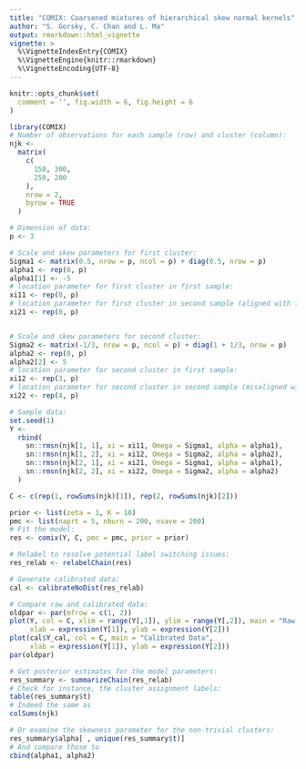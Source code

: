```yaml
---
title: "COMIX: Coarsened mixtures of hierarchical skew normal kernels"
author: "S. Gorsky, C. Chan and L. Ma"
output: rmarkdown::html_vignette
vignette: >
  %\VignetteIndexEntry{COMIX}
  %\VignetteEngine{knitr::rmarkdown}
  %\VignetteEncoding{UTF-8}
---
```


```r
knitr::opts_chunk$set(
  comment = '', fig.width = 6, fig.height = 6
)
```


```r
library(COMIX)
# Number of observations for each sample (row) and cluster (column):
njk <- 
  matrix(
    c(
      150, 300,
      250, 200
    ),
    nrow = 2,
    byrow = TRUE
  )

# Dimension of data:
p <- 3

# Scale and skew parameters for first cluster:
Sigma1 <- matrix(0.5, nrow = p, ncol = p) + diag(0.5, nrow = p)
alpha1 <- rep(0, p)
alpha1[1] <- -5
# location parameter for first cluster in first sample:
xi11 <- rep(0, p)
# location parameter for first cluster in second sample (aligned with first):
xi21 <- rep(0, p)


# Scale and skew parameters for second cluster:
Sigma2 <- matrix(-1/3, nrow = p, ncol = p) + diag(1 + 1/3, nrow = p)
alpha2 <- rep(0, p)
alpha2[2] <- 5
# location parameter for second cluster in first sample:
xi12 <- rep(3, p)
# location parameter for second cluster in second sample (misaligned with first):
xi22 <- rep(4, p)

# Sample data:
set.seed(1)
Y <- 
  rbind(
    sn::rmsn(njk[1, 1], xi = xi11, Omega = Sigma1, alpha = alpha1),
    sn::rmsn(njk[1, 2], xi = xi12, Omega = Sigma2, alpha = alpha2),
    sn::rmsn(njk[2, 1], xi = xi21, Omega = Sigma1, alpha = alpha1),
    sn::rmsn(njk[2, 2], xi = xi22, Omega = Sigma2, alpha = alpha2)
  )

C <- c(rep(1, rowSums(njk)[1]), rep(2, rowSums(njk)[2]))

prior <- list(zeta = 1, K = 10)
pmc <- list(naprt = 5, nburn = 200, nsave = 200)
# Fit the model:
res <- comix(Y, C, pmc = pmc, prior = prior)

# Relabel to resolve potential label switching issues:
res_relab <- relabelChain(res)

# Generate calibrated data:
cal <- calibrateNoDist(res_relab)

# Compare raw and calibrated data:
oldpar <- par(mfrow = c(1, 2)) 
plot(Y, col = C, xlim = range(Y[,1]), ylim = range(Y[,2]), main = "Raw Data",
     xlab = expression(Y[1]), ylab = expression(Y[2]))
plot(cal$Y_cal, col = C, main = "Calibrated Data",
     xlab = expression(Y[1]), ylab = expression(Y[2]))
par(oldpar)

# Get posterior estimates for the model parameters:
res_summary <- summarizeChain(res_relab)
# Check for instance, the cluster assignment labels:
table(res_summary$t)
# Indeed the same as 
colSums(njk)

# Or examine the skewness parameter for the non-trivial clusters:
res_summary$alpha[ , unique(res_summary$t)]
# And compare those to
cbind(alpha1, alpha2)
```